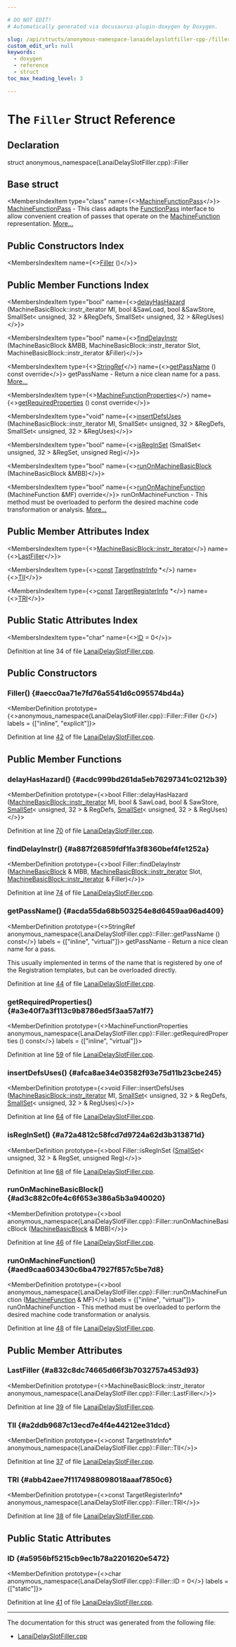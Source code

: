 ```yaml
---

# DO NOT EDIT!
# Automatically generated via docusaurus-plugin-doxygen by Doxygen.

slug: /api/structs/anonymous-namespace-lanaidelayslotfiller-cpp-/filler
custom_edit_url: null
keywords:
  - doxygen
  - reference
  - struct
toc_max_heading_level: 3

---
```





# The `Filler` Struct Reference

<DoxygenPage pluginConfig={pluginConfig}>



## Declaration

<CodeBlock>struct anonymous_namespace{LanaiDelaySlotFiller.cpp}::Filler</CodeBlock>

## Base struct

<MembersIndex>

<MembersIndexItem
  type="class"
  name={<><a href="/docs/api/classes/llvm/machinefunctionpass">MachineFunctionPass</a></>}>
<a href="/docs/api/classes/llvm/machinefunctionpass">MachineFunctionPass</a> - This class adapts the <a href="/docs/api/classes/llvm/functionpass">FunctionPass</a> interface to allow convenient creation of passes that operate on the <a href="/docs/api/classes/llvm/machinefunction">MachineFunction</a> representation. <a href="/docs/api/classes/llvm/machinefunctionpass/#details">More...</a>
</MembersIndexItem>

</MembersIndex>

## Public Constructors Index

<MembersIndex>

<MembersIndexItem
  name={<><a href="#aecc0aa71e7fd76a5541d6c095574bd4a">Filler</a> ()</>}>
</MembersIndexItem>

</MembersIndex>

## Public Member Functions Index

<MembersIndex>

<MembersIndexItem
  type="bool"
  name={<><a href="#acdc999bd261da5eb76297341c0212b39">delayHasHazard</a> (MachineBasicBlock::instr&#95;iterator MI, bool &amp;SawLoad, bool &amp;SawStore, SmallSet&lt; unsigned, 32 &gt; &amp;RegDefs, SmallSet&lt; unsigned, 32 &gt; &amp;RegUses)</>}>
</MembersIndexItem>

<MembersIndexItem
  type="bool"
  name={<><a href="#a887f26859fdf1fa3f8360bef4fe1252a">findDelayInstr</a> (MachineBasicBlock &amp;MBB, MachineBasicBlock::instr&#95;iterator Slot, MachineBasicBlock::instr&#95;iterator &amp;Filler)</>}>
</MembersIndexItem>

<MembersIndexItem
  type={<><a href="/docs/api/classes/llvm/stringref">StringRef</a></>}
  name={<><a href="#acda55da68b503254e8d6459aa96ad409">getPassName</a> () const override</>}>
getPassName - Return a nice clean name for a pass. <a href="#acda55da68b503254e8d6459aa96ad409">More...</a>
</MembersIndexItem>

<MembersIndexItem
  type={<><a href="/docs/api/classes/llvm/machinefunctionproperties">MachineFunctionProperties</a></>}
  name={<><a href="#a3e40f7a3f113c9b8786ed5f3aa57a1f7">getRequiredProperties</a> () const override</>}>
</MembersIndexItem>

<MembersIndexItem
  type="void"
  name={<><a href="#afca8ae34e03582f93e75d11b23cbe245">insertDefsUses</a> (MachineBasicBlock::instr&#95;iterator MI, SmallSet&lt; unsigned, 32 &gt; &amp;RegDefs, SmallSet&lt; unsigned, 32 &gt; &amp;RegUses)</>}>
</MembersIndexItem>

<MembersIndexItem
  type="bool"
  name={<><a href="#a72a4812c58fcd7d9724a62d3b313871d">isRegInSet</a> (SmallSet&lt; unsigned, 32 &gt; &amp;RegSet, unsigned Reg)</>}>
</MembersIndexItem>

<MembersIndexItem
  type="bool"
  name={<><a href="#ad3c882c0fe4c6f653e386a5b3a940020">runOnMachineBasicBlock</a> (MachineBasicBlock &amp;MBB)</>}>
</MembersIndexItem>

<MembersIndexItem
  type="bool"
  name={<><a href="#aed9caa603430c6ba47927f857c5be7d8">runOnMachineFunction</a> (MachineFunction &amp;MF) override</>}>
runOnMachineFunction - This method must be overloaded to perform the desired machine code transformation or analysis. <a href="#aed9caa603430c6ba47927f857c5be7d8">More...</a>
</MembersIndexItem>

</MembersIndex>

## Public Member Attributes Index

<MembersIndex>

<MembersIndexItem
  type={<><a href="/docs/api/classes/llvm/machinebasicblock/#ab6395548cae73865213e279ae461db54">MachineBasicBlock::instr&#95;iterator</a></>}
  name={<><a href="#a832c8dc74665d66f3b7032757a453d93">LastFiller</a></>}>
</MembersIndexItem>

<MembersIndexItem
  type={<><a href="/docs/api/files/lib/lib/target/lib/target/aarch64/aarch64promoteconstant-cpp/#a90f8350fecae261c25be85d38b451bff">const</a> <a href="/docs/api/classes/llvm/targetinstrinfo">TargetInstrInfo</a> &#42;</>}
  name={<><a href="#a2ddb9687c13ecd7e4f4e44212ee31dcd">TII</a></>}>
</MembersIndexItem>

<MembersIndexItem
  type={<><a href="/docs/api/files/lib/lib/target/lib/target/aarch64/aarch64promoteconstant-cpp/#a90f8350fecae261c25be85d38b451bff">const</a> <a href="/docs/api/classes/llvm/targetregisterinfo">TargetRegisterInfo</a> &#42;</>}
  name={<><a href="#abb42aee7f1174988098018aaaf7850c6">TRI</a></>}>
</MembersIndexItem>

</MembersIndex>

## Public Static Attributes Index

<MembersIndex>

<MembersIndexItem
  type="char"
  name={<><a href="#a5956bf5215cb9ec1b78a2201620e5472">ID</a> = 0</>}>
</MembersIndexItem>

</MembersIndex>


Definition at line 34 of file <a href="/docs/api/files/lib/lib/target/lib/target/lanai/lanaidelayslotfiller-cpp">LanaiDelaySlotFiller.cpp</a>.

<SectionDefinition>

## Public Constructors

### Filler() {#aecc0aa71e7fd76a5541d6c095574bd4a}

<MemberDefinition
  prototype={<>anonymous&#95;namespace&#123;LanaiDelaySlotFiller.cpp&#125;::Filler::Filler ()</>}
  labels = {["inline", "explicit"]}>

Definition at line <a href="/docs/api/files/lib/lib/target/lib/target/lanai/lanaidelayslotfiller-cpp/#l00042">42</a> of file <a href="/docs/api/files/lib/lib/target/lib/target/lanai/lanaidelayslotfiller-cpp">LanaiDelaySlotFiller.cpp</a>.
</MemberDefinition>

</SectionDefinition>

<SectionDefinition>

## Public Member Functions

### delayHasHazard() {#acdc999bd261da5eb76297341c0212b39}

<MemberDefinition
  prototype={<>bool Filler::delayHasHazard (<a href="/docs/api/classes/llvm/machinebasicblock/#ab6395548cae73865213e279ae461db54">MachineBasicBlock::instr&#95;iterator</a> MI, bool &amp; SawLoad, bool &amp; SawStore, <a href="/docs/api/classes/llvm/smallset">SmallSet</a>&lt; unsigned, 32 &gt; &amp; RegDefs, <a href="/docs/api/classes/llvm/smallset">SmallSet</a>&lt; unsigned, 32 &gt; &amp; RegUses)</>}>

Definition at line <a href="/docs/api/files/lib/lib/target/lib/target/lanai/lanaidelayslotfiller-cpp/#l00070">70</a> of file <a href="/docs/api/files/lib/lib/target/lib/target/lanai/lanaidelayslotfiller-cpp">LanaiDelaySlotFiller.cpp</a>.
</MemberDefinition>

### findDelayInstr() {#a887f26859fdf1fa3f8360bef4fe1252a}

<MemberDefinition
  prototype={<>bool Filler::findDelayInstr (<a href="/docs/api/classes/llvm/machinebasicblock">MachineBasicBlock</a> &amp; MBB, <a href="/docs/api/classes/llvm/machinebasicblock/#ab6395548cae73865213e279ae461db54">MachineBasicBlock::instr&#95;iterator</a> Slot, <a href="/docs/api/classes/llvm/machinebasicblock/#ab6395548cae73865213e279ae461db54">MachineBasicBlock::instr&#95;iterator</a> &amp; Filler)</>}>

Definition at line <a href="/docs/api/files/lib/lib/target/lib/target/lanai/lanaidelayslotfiller-cpp/#l00074">74</a> of file <a href="/docs/api/files/lib/lib/target/lib/target/lanai/lanaidelayslotfiller-cpp">LanaiDelaySlotFiller.cpp</a>.
</MemberDefinition>

### getPassName() {#acda55da68b503254e8d6459aa96ad409}

<MemberDefinition
  prototype={<>StringRef anonymous&#95;namespace&#123;LanaiDelaySlotFiller.cpp&#125;::Filler::getPassName () const</>}
  labels = {["inline", "virtual"]}>
getPassName - Return a nice clean name for a pass.

This usually implemented in terms of the name that is registered by one of the Registration templates, but can be overloaded directly.

Definition at line <a href="/docs/api/files/lib/lib/target/lib/target/lanai/lanaidelayslotfiller-cpp/#l00044">44</a> of file <a href="/docs/api/files/lib/lib/target/lib/target/lanai/lanaidelayslotfiller-cpp">LanaiDelaySlotFiller.cpp</a>.
</MemberDefinition>

### getRequiredProperties() {#a3e40f7a3f113c9b8786ed5f3aa57a1f7}

<MemberDefinition
  prototype={<>MachineFunctionProperties anonymous&#95;namespace&#123;LanaiDelaySlotFiller.cpp&#125;::Filler::getRequiredProperties () const</>}
  labels = {["inline", "virtual"]}>

Definition at line <a href="/docs/api/files/lib/lib/target/lib/target/lanai/lanaidelayslotfiller-cpp/#l00059">59</a> of file <a href="/docs/api/files/lib/lib/target/lib/target/lanai/lanaidelayslotfiller-cpp">LanaiDelaySlotFiller.cpp</a>.
</MemberDefinition>

### insertDefsUses() {#afca8ae34e03582f93e75d11b23cbe245}

<MemberDefinition
  prototype={<>void Filler::insertDefsUses (<a href="/docs/api/classes/llvm/machinebasicblock/#ab6395548cae73865213e279ae461db54">MachineBasicBlock::instr&#95;iterator</a> MI, <a href="/docs/api/classes/llvm/smallset">SmallSet</a>&lt; unsigned, 32 &gt; &amp; RegDefs, <a href="/docs/api/classes/llvm/smallset">SmallSet</a>&lt; unsigned, 32 &gt; &amp; RegUses)</>}>

Definition at line <a href="/docs/api/files/lib/lib/target/lib/target/lanai/lanaidelayslotfiller-cpp/#l00064">64</a> of file <a href="/docs/api/files/lib/lib/target/lib/target/lanai/lanaidelayslotfiller-cpp">LanaiDelaySlotFiller.cpp</a>.
</MemberDefinition>

### isRegInSet() {#a72a4812c58fcd7d9724a62d3b313871d}

<MemberDefinition
  prototype={<>bool Filler::isRegInSet (<a href="/docs/api/classes/llvm/smallset">SmallSet</a>&lt; unsigned, 32 &gt; &amp; RegSet, unsigned Reg)</>}>

Definition at line <a href="/docs/api/files/lib/lib/target/lib/target/lanai/lanaidelayslotfiller-cpp/#l00068">68</a> of file <a href="/docs/api/files/lib/lib/target/lib/target/lanai/lanaidelayslotfiller-cpp">LanaiDelaySlotFiller.cpp</a>.
</MemberDefinition>

### runOnMachineBasicBlock() {#ad3c882c0fe4c6f653e386a5b3a940020}

<MemberDefinition
  prototype={<>bool anonymous&#95;namespace&#123;LanaiDelaySlotFiller.cpp&#125;::Filler::runOnMachineBasicBlock (<a href="/docs/api/classes/llvm/machinebasicblock">MachineBasicBlock</a> &amp; MBB)</>}>

Definition at line <a href="/docs/api/files/lib/lib/target/lib/target/lanai/lanaidelayslotfiller-cpp/#l00046">46</a> of file <a href="/docs/api/files/lib/lib/target/lib/target/lanai/lanaidelayslotfiller-cpp">LanaiDelaySlotFiller.cpp</a>.
</MemberDefinition>

### runOnMachineFunction() {#aed9caa603430c6ba47927f857c5be7d8}

<MemberDefinition
  prototype={<>bool anonymous&#95;namespace&#123;LanaiDelaySlotFiller.cpp&#125;::Filler::runOnMachineFunction (<a href="/docs/api/classes/llvm/machinefunction">MachineFunction</a> &amp; MF)</>}
  labels = {["inline", "virtual"]}>
runOnMachineFunction - This method must be overloaded to perform the desired machine code transformation or analysis.

Definition at line <a href="/docs/api/files/lib/lib/target/lib/target/lanai/lanaidelayslotfiller-cpp/#l00048">48</a> of file <a href="/docs/api/files/lib/lib/target/lib/target/lanai/lanaidelayslotfiller-cpp">LanaiDelaySlotFiller.cpp</a>.
</MemberDefinition>

</SectionDefinition>

<SectionDefinition>

## Public Member Attributes

### LastFiller {#a832c8dc74665d66f3b7032757a453d93}

<MemberDefinition
  prototype={<>MachineBasicBlock::instr&#95;iterator anonymous&#95;namespace&#123;LanaiDelaySlotFiller.cpp&#125;::Filler::LastFiller</>}>

Definition at line <a href="/docs/api/files/lib/lib/target/lib/target/lanai/lanaidelayslotfiller-cpp/#l00039">39</a> of file <a href="/docs/api/files/lib/lib/target/lib/target/lanai/lanaidelayslotfiller-cpp">LanaiDelaySlotFiller.cpp</a>.
</MemberDefinition>

### TII {#a2ddb9687c13ecd7e4f4e44212ee31dcd}

<MemberDefinition
  prototype={<>const TargetInstrInfo&#42; anonymous&#95;namespace&#123;LanaiDelaySlotFiller.cpp&#125;::Filler::TII</>}>

Definition at line <a href="/docs/api/files/lib/lib/target/lib/target/lanai/lanaidelayslotfiller-cpp/#l00037">37</a> of file <a href="/docs/api/files/lib/lib/target/lib/target/lanai/lanaidelayslotfiller-cpp">LanaiDelaySlotFiller.cpp</a>.
</MemberDefinition>

### TRI {#abb42aee7f1174988098018aaaf7850c6}

<MemberDefinition
  prototype={<>const TargetRegisterInfo&#42; anonymous&#95;namespace&#123;LanaiDelaySlotFiller.cpp&#125;::Filler::TRI</>}>

Definition at line <a href="/docs/api/files/lib/lib/target/lib/target/lanai/lanaidelayslotfiller-cpp/#l00038">38</a> of file <a href="/docs/api/files/lib/lib/target/lib/target/lanai/lanaidelayslotfiller-cpp">LanaiDelaySlotFiller.cpp</a>.
</MemberDefinition>

</SectionDefinition>

<SectionDefinition>

## Public Static Attributes

### ID {#a5956bf5215cb9ec1b78a2201620e5472}

<MemberDefinition
  prototype={<>char anonymous&#95;namespace&#123;LanaiDelaySlotFiller.cpp&#125;::Filler::ID = 0</>}
  labels = {["static"]}>

Definition at line <a href="/docs/api/files/lib/lib/target/lib/target/lanai/lanaidelayslotfiller-cpp/#l00041">41</a> of file <a href="/docs/api/files/lib/lib/target/lib/target/lanai/lanaidelayslotfiller-cpp">LanaiDelaySlotFiller.cpp</a>.
</MemberDefinition>

</SectionDefinition>

<hr/>

The documentation for this struct was generated from the following file:

<ul>
<li><a href="/docs/api/files/lib/lib/target/lib/target/lanai/lanaidelayslotfiller-cpp">LanaiDelaySlotFiller.cpp</a></li>
</ul>

</DoxygenPage>
